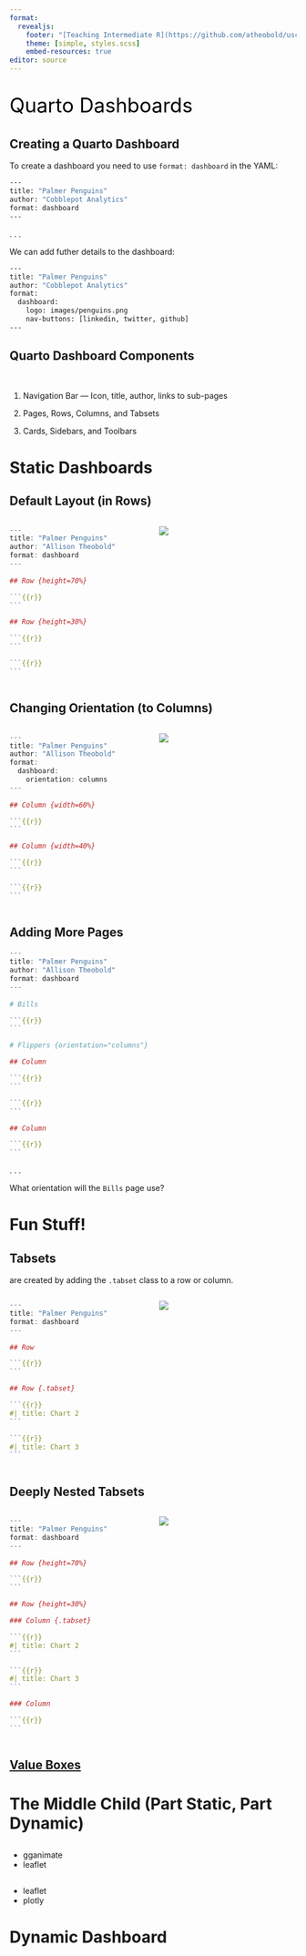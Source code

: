 ```yaml
---
format: 
  revealjs:
    footer: "[Teaching Intermediate R](https://github.com/atheobold/uscots-intermediate-r)"
    theme: [simple, styles.scss]
    embed-resources: true
editor: source
---
```


##  {background-image="images/06-snow-dashboard.png" background-position="center" background-size="cover" aria-label="Two cute cartoon penguins stand facing each other. The blue penguin on the left is raising one flipper, appearing to toss or launch a glowing, comet-like object with the Quarto logo on it. The orange penguin on the right looks up happily at the flying object."}

::: {style="font-size: 2.5em; color: #000000;"}
Quarto Dashboards
:::

## Creating a Quarto Dashboard

::: {.midi}
To create a dashboard you need to use `format: dashboard` in the YAML:
:::

```.bash
--- 
title: "Palmer Penguins"
author: "Cobblepot Analytics"
format: dashboard
---
```

. . .

::: {.midi}
We can add futher details to the dashboard:
:::

```.bash
--- 
title: "Palmer Penguins"
author: "Cobblepot Analytics"
format: 
  dashboard:
    logo: images/penguins.png
    nav-buttons: [linkedin, twitter, github]
---
```


## Quarto Dashboard Components

</br>

::: {.incremental}
1. Navigation Bar — Icon, title, author, links to sub-pages

<!-- Subpages contain additional content -->

2. Pages, Rows, Columns, and Tabsets 

<!-- Pages, rows and columns are defined using markdown headings (with optional attributes to control height, width, etc.). Tabsets can be used to further divide content within a row or column. -->

3. Cards, Sidebars, and Toolbars 

<!-- Cards are containers for plots, data display, and free form content. The content of cards typically maps to cells in your notebook or source document. Sidebars and toolbars are used to present inputs within interactive dashboards. -->

:::

# Static Dashboards

## {background-iframe="https://mine.quarto.pub/olympic-games-py/"}


## Default Layout (in Rows)

<!-- Here, level 2 markdown headings (e.g. ## Row {height=70%}) define the contents of rows as well as their relative height. The ```{python} code cells in turn automatically create cards that are laid out in columns within the row. -->

::: columns
::: {.column width="50%"}
::: {.chart-example}
```` .r
---
title: "Palmer Penguins"
author: "Allison Theobold"
format: dashboard
---
    
## Row {height=70%}

```{{r}}
```

## Row {height=30%}

```{{r}}
```

```{{r}}
```
````
:::
:::

::: {.column width="50%"}
![](images/06-quarto-layout.png){fig-alt="A schematic of a page layout showing Chart 1 at the top using the full page width, then Chart 2 and Chart 3 side by side in a row below it."}
:::
:::

## Changing Orientation (to Columns)

<!-- By default, dashboard pages are laid out first by row, then by column. However, you can change this by specifying the `orientation: columns` document option: -->


::: columns
::: {.column width="50%"}
::: {.chart-example}
```` .r
---
title: "Palmer Penguins"
author: "Allison Theobold"
format: 
  dashboard:
    orientation: columns
---
    
## Column {width=60%}

```{{r}}
```

## Column {width=40%}

```{{r}}
```

```{{r}}
```
````
:::
:::

::: {.column width="50%"}
![](images/06-column-orientation.png){fig-alt="A schematic of a page layout showing Chart 1 on the left using the full page height, and on the right Chart 2 and Chart 3 are one above the other."}
:::
:::

## Adding More Pages

```` .r
---
title: "Palmer Penguins"
author: "Allison Theobold"
format: dashboard
---
    
# Bills 

```{{r}}
```

# Flippers {orientation="columns"}

## Column

```{{r}}
```

```{{r}}
```

## Column 

```{{r}}
```
````

. . .

::: {.callout-tip}
What orientation will the `Bills` page use?
:::

# Fun Stuff!

## Tabsets 

[are created by adding the `.tabset` class to a row or column.]{.midi}

::: columns
::: {.column width="50%"}
::: {.chart-example}
```` .r
---
title: "Palmer Penguins"
format: dashboard
---
    
## Row

```{{r}}
```

## Row {.tabset}

```{{r}}
#| title: Chart 2
```

```{{r}}
#| title: Chart 3
```
````
:::
:::

::: {.column width="50%"}
![](images/06-tabsets.png){fig-alt="Schematic of a dashboard layout showing Chart 1 at the top using the full page width. Below Chart 1, a panel with two tabs is shown: the Chart 2 tab is selected and occupies the full page width; the Chart 3 tab is unselected."}
:::
:::

## Deeply Nested Tabsets

::: columns
::: {.column width="50%"}
::: {.chart-example}
```` .r
---
title: "Palmer Penguins"
format: dashboard
---
    
## Row {height=70%}

```{{r}}
```

## Row {height=30%}

### Column {.tabset}

```{{r}}
#| title: Chart 2
```

```{{r}}
#| title: Chart 3
```

### Column

```{{r}}
```
````
:::
:::

::: {.column width="50%"}
![](images/06-nested-tabsets.png){fig-alt="Schematic of a dashboard layout showing Chart 1 at the top using the full page width. The row below Chart 1 is split into two columns. In the left column is a panel with two tabs: Chart 2 and Chart 3. In the right column is Chart 4."}
:::
:::

## [Value Boxes](https://quarto.org/docs/dashboards/data-display.html#value-boxes)

<!-- ## Column - Medals by country {width=35%} -->

<!-- ### Row - Value boxes {height=30%} -->

<!-- ```{r} -->
<!-- #| label: summer-calculate-most-medals -->
<!-- summer_most_golds <- summer_olympics |> -->
<!--   filter(medal == "Gold") |> -->
<!--   count(team, sort = TRUE) |> -->
<!--   slice_head(n = 1) -->

<!-- summer_most_silvers <- summer_olympics |> -->
<!--   filter(medal == "Silver") |> -->
<!--   count(team, sort = TRUE) |> -->
<!--   slice_head(n = 1) -->

<!-- summer_most_bronzes <- summer_olympics |> -->
<!--   filter(medal == "Bronze") |> -->
<!--   count(team, sort = TRUE) |> -->
<!--   slice_head(n = 1) -->
<!-- ``` -->

<!-- ::: {.valuebox icon="award-fill" color="#d4af37"} -->
<!-- Most golds:  -->

<!-- `{r} summer_most_golds$n` -->

<!-- `{r} summer_most_golds$team` -->
<!-- ::: -->

<!-- ::: {.valuebox icon="award-fill" color="#c0c0c0"} -->
<!-- Most silvers:  -->

<!-- `{r} summer_most_silvers$n` -->

<!-- `{r} summer_most_silvers$team` -->
<!-- ::: -->

<!-- ::: {.valuebox icon="award-fill" color="#cd7f32"} -->
<!-- Most bronzes:  -->

<!-- `{r} summer_most_bronzes$n` -->

<!-- `{r} summer_most_bronzes$team` -->
<!-- ::: -->

# The Middle Child (Part Static, Part Dynamic)

## {background-iframe="https://nasoares.quarto.pub/wellcome-global-monitor-2018"}

- gganimate
- leaflet

## {background-iframe="https://stat541.visruth.com/static_dashboard"}

- leaflet
- plotly

# Dynamic Dashboard

## {background-iframe="https://jjallaire.shinyapps.io/penguins-dashboard/"}

